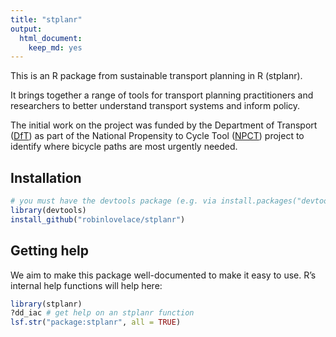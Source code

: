 ```yaml
---
title: "stplanr"
output:
  html_document:
    keep_md: yes
---
```


This is an R package from sustainable transport planning in R (stplanr).

It brings together a range of tools for transport planning practitioners and
researchers to better understand transport systems and inform policy.

The initial work on the project was funded by the Department of Transport
([DfT](https://www.gov.uk/government/organisations/department-for-transport))
as part of the National Propensity to Cycle Tool
([NPCT](http://www.cedar.iph.cam.ac.uk/research/modelling/npct-tool/)) project to
identify where bicycle paths are most urgently needed.

## Installation

```r
# you must have the devtools package (e.g. via install.packages("devtools"))
library(devtools) 
install_github("robinlovelace/stplanr")
```

## Getting help

We aim to make this package well-documented to make it easy to use.
R's internal help functions will help here:

```r
library(stplanr)
?dd_iac # get help on an stplanr function
lsf.str("package:stplanr", all = TRUE)
```

